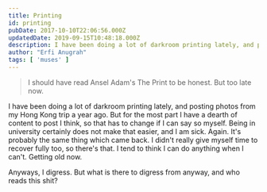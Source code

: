 ```yaml
---
title: Printing
id: printing
pubDate: 2017-10-10T22:06:56.000Z
updatedDate: 2019-09-15T10:48:18.000Z
description: I have been doing a lot of darkroom printing lately, and posting photos from my Hong Kong trip a year ago. But for the most part I have a dearth of content to post I think, so that has to change if I can say so myself. Being in university certainly does not make that easier, and I am sick. Again. It's probably the same thing which came back. I didn't really give myself time to recover fully too, so there's that. I tend to think I can do anything when I can't. Getting old now. 
author: "Erfi Anugrah"
tags: [ 'muses' ]
---
```


> I should have read Ansel Adam's The Print to be honest. But too late now.

I have been doing a lot of darkroom printing lately, and posting photos from my Hong Kong trip a year ago. But for the most part I have a dearth of content to post I think, so that has to change if I can say so myself. Being in university certainly does not make that easier, and I am sick. Again. It's probably the same thing which came back. I didn't really give myself time to recover fully too, so there's that. I tend to think I can do anything when I can't. Getting old now. 

Anyways, I digress. But what is there to digress from anyway, and who reads this shit?
